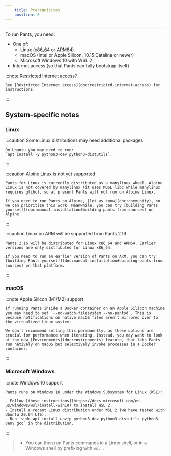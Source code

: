 ```yaml
---
    title: Prerequisites
    position: 0
---
```




---

To run Pants, you need:

- One of: 
  - Linux (x86_64 or ARM64)
  - macOS (Intel or Apple Silicon, 10.15 Catalina or newer)
  - Microsoft Windows 10 with WSL 2
- Internet access (so that Pants can fully bootstrap itself)


:::note Restricted Internet access?

    
    See [Restricted Internet access](doc:restricted-internet-access) for instructions.

:::

System-specific notes
---------------------

### Linux


:::caution Some Linux distributions may need additional packages

    
    On Ubuntu you may need to run:  
    `apt install -y python3-dev python3-distutils`.

:::


:::caution Alpine Linux is not yet supported

    
    Pants for Linux is currently distributed as a manylinux wheel. Alpine Linux is not covered by manylinux (it uses MUSL libc while manylinux requires glibc), so at present Pants will not run on Alpine Linux. 
    
    If you need to run Pants on Alpine, [let us know](doc:community), so we can prioritize this work. Meanwhile, you can try [building Pants yourself](doc:manual-installation#building-pants-from-sources) on Alpine.

:::


:::caution Linux on ARM will be supported from Pants 2.16

    
    Pants 2.16 will be distributed for Linux x86_64 and ARM64. Earlier versions are only distributed for Linux x86_64.
    
    If you need to run an earlier version of Pants on ARM, you can try [building Pants yourself](doc:manual-installation#building-pants-from-sources) on that platform.

:::

### macOS


:::note Apple Silicon (M1/M2) support

    
    If running Pants inside a Docker container on an Apple Silicon machine you may need to set `--no-watch-filesystem --no-pantsd`. This is because notifications on native macOS files aren't mirrored over to the virtualized Linux system.
    
    We don't recommend setting this permanently, as these options are crucial for performance when iterating. Instead, you may want to look at the new [Environments](doc:environments) feature, that lets Pants run natively on macOS but selectively invoke processes in a Docker container.

:::

### Microsoft Windows


:::note Windows 10 support

    
    Pants runs on Windows 10 under the Windows Subsystem for Linux (WSL):
    
    - Follow [these instructions](https://docs.microsoft.com/en-us/windows/wsl/install-win10) to install WSL 2. 
    - Install a recent Linux distribution under WSL 2 (we have tested with Ubuntu 20.04 LTS).
    - Run `sudo apt install unzip python3-dev python3-distutils python3-venv gcc` in the distribution.

:::
> - You can then run Pants commands in a Linux shell, or in a Windows shell by prefixing with `wsl `.